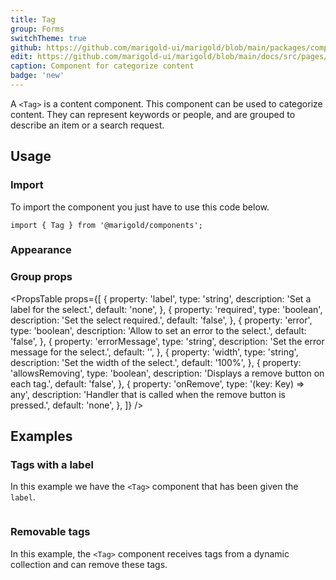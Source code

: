 ```yaml
---
title: Tag
group: Forms
switchTheme: true
github: https://github.com/marigold-ui/marigold/blob/main/packages/components/src/TagGroup/TagGroup.tsx
edit: https://github.com/marigold-ui/marigold/blob/main/docs/src/pages/components/tag.mdx
caption: Component for categorize content
badge: 'new'
---
```


A `<Tag>` is a content component. This component can be used to categorize content. They can represent keywords or people, and are grouped to describe an item or a search request.

<Preview>
  <BasicTagDemo />
</Preview>

## Usage

### Import

To import the component you just have to use this code below.

```tsx
import { Tag } from '@marigold/components';
```

### Appearance

<AppearanceTable />

### Group props

<PropsTable
  props={[
    {
      property: 'label',
      type: 'string',
      description: 'Set a label for the select.',
      default: 'none',
    },
    {
      property: 'required',
      type: 'boolean',
      description: 'Set the select required.',
      default: 'false',
    },
    {
      property: 'error',
      type: 'boolean',
      description: 'Allow to set an error to the select.',
      default: 'false',
    },
    {
      property: 'errorMessage',
      type: 'string',
      description: 'Set the error message for the select.',
      default: '',
    },
    {
      property: 'width',
      type: 'string',
      description: 'Set the width of the select.',
      default: '100%',
    },
    {
      property: 'allowsRemoving',
      type: 'boolean',
      description: 'Displays a remove button on each tag.',
      default: 'false',
    },
    {
      property: 'onRemove',
      type: '(key: Key) => any',
      description: 'Handler that is called when the remove button is pressed.',
      default: 'none',
    },
  ]}
/>

## Examples

### Tags with a label

In this example we have the `<Tag>` component that has been given the `label`.

```tsx preview file=components/Tag/label-tag.demo.tsx

```

### Removable tags

In this example, the `<Tag>` component receives tags from a dynamic collection and can remove these tags.

```tsx preview file=components/Tag/remove-tag.demo.tsx

```
